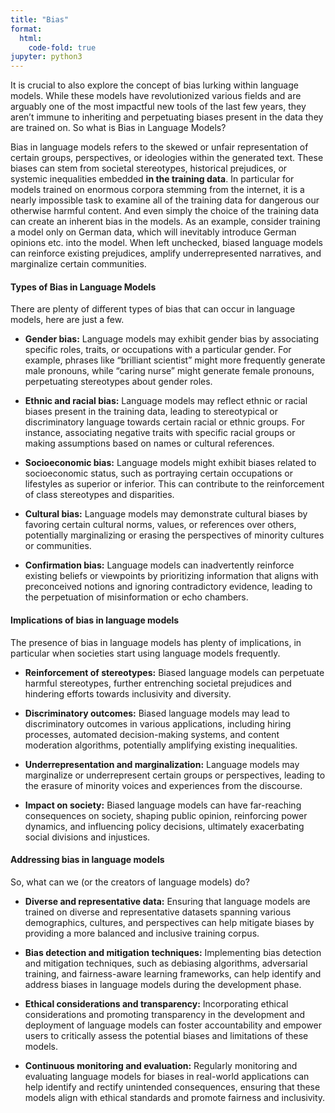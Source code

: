 ```yaml
---
title: "Bias"
format:
  html:
    code-fold: true
jupyter: python3
---
```



It is crucial to also explore the concept of bias lurking within language models. 
While these models have revolutionized various fields and are arguably one of the most impactful new tools of the last few years, they aren't immune to inheriting and perpetuating biases present in the data they are trained on.
So what is Bias in Language Models?

Bias in language models refers to the skewed or unfair representation of certain groups, perspectives, or ideologies within the generated text. 
These biases can stem from societal stereotypes, historical prejudices, or systemic inequalities embedded **in the training data**. 
In particular for models trained on enormous corpora stemming from the internet, it is a nearly impossible task to examine all of the training data for dangerous our otherwise harmful content. 
And even simply the choice of the training data can create an inherent bias in the models. 
As an example, consider training a model only on German data, which will inevitably introduce German opinions etc. into the model.
When left unchecked, biased language models can reinforce existing prejudices, amplify underrepresented narratives, and marginalize certain communities.


#### Types of Bias in Language Models

There are plenty of different types of bias that can occur in language models, here are just a few.

- **Gender bias:** Language models may exhibit gender bias by associating specific roles, traits, or occupations with a particular gender. For example, phrases like "brilliant scientist" might more frequently generate male pronouns, while "caring nurse" might generate female pronouns, perpetuating stereotypes about gender roles.

- **Ethnic and racial bias:** Language models may reflect ethnic or racial biases present in the training data, leading to stereotypical or discriminatory language towards certain racial or ethnic groups. For instance, associating negative traits with specific racial groups or making assumptions based on names or cultural references.

- **Socioeconomic bias:** Language models might exhibit biases related to socioeconomic status, such as portraying certain occupations or lifestyles as superior or inferior. This can contribute to the reinforcement of class stereotypes and disparities.

- **Cultural bias:** Language models may demonstrate cultural biases by favoring certain cultural norms, values, or references over others, potentially marginalizing or erasing the perspectives of minority cultures or communities.

- **Confirmation bias:** Language models can inadvertently reinforce existing beliefs or viewpoints by prioritizing information that aligns with preconceived notions and ignoring contradictory evidence, leading to the perpetuation of misinformation or echo chambers.


#### Implications of bias in language models
The presence of bias in language models has plenty of implications, in particular when societies start using language models frequently. 

- **Reinforcement of stereotypes:** Biased language models can perpetuate harmful stereotypes, further entrenching societal prejudices and hindering efforts towards inclusivity and diversity.

- **Discriminatory outcomes:** Biased language models may lead to discriminatory outcomes in various applications, including hiring processes, automated decision-making systems, and content moderation algorithms, potentially amplifying existing inequalities.

- **Underrepresentation and marginalization:** Language models may marginalize or underrepresent certain groups or perspectives, leading to the erasure of minority voices and experiences from the discourse.

- **Impact on society:** Biased language models can have far-reaching consequences on society, shaping public opinion, reinforcing power dynamics, and influencing policy decisions, ultimately exacerbating social divisions and injustices.



#### Addressing bias in language models

So, what can we (or the creators of language models) do?

- **Diverse and representative data:** Ensuring that language models are trained on diverse and representative datasets spanning various demographics, cultures, and perspectives can help mitigate biases by providing a more balanced and inclusive training corpus.

- **Bias detection and mitigation techniques:** Implementing bias detection and mitigation techniques, such as debiasing algorithms, adversarial training, and fairness-aware learning frameworks, can help identify and address biases in language models during the development phase.

- **Ethical considerations and transparency:** Incorporating ethical considerations and promoting transparency in the development and deployment of language models can foster accountability and empower users to critically assess the potential biases and limitations of these models.

- **Continuous monitoring and evaluation:** Regularly monitoring and evaluating language models for biases in real-world applications can help identify and rectify unintended consequences, ensuring that these models align with ethical standards and promote fairness and inclusivity.
